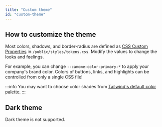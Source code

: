 ```yaml
---
title: "Custom theme"
id: "custom-theme"
---
```


## How to customize the theme

Most colors, shadows, and border-radius are defined as [CSS Custom Properties](https://developer.mozilla.org/en-US/docs/Web/CSS/--*) in `/public/styles/tokens.css`. Modify the values to change the looks and feelings.

For example, you can change `--camome-color-primary-*` to apply your company's brand color. Colors of buttons, links, and highlights can be controlled from only a single CSS file!

:::info
You may want to choose color shades from [Tailwind's default color palette](https://tailwindcss.com/docs/customizing-colors#default-color-palette).
:::

## Dark theme

Dark theme is not supported.
